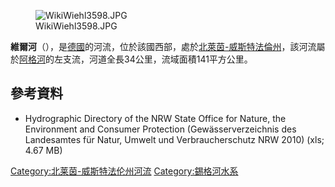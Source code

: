 {{Refimprove|time=2020-07-06T08:56:54+00:00}}
{{Underlinked|time=2020-07-06T08:56:54+00:00}}
[[Image:WikiWiehl3598.JPG|right]]

{{Coord|50.9875201|N|7.4817169|E|display=title}}

'''維爾河'''（{{lang-de|Wiehl}}），是[[德國|德國]]的河流，位於該國西部，處於[[北萊茵-威斯特法倫州|北萊茵-威斯特法倫州]]，該河流屬於[[阿格河|阿格河]]的左支流，河道全長34公里，流域面積141平方公里。

==參考資料==
* Hydrographic Directory of the NRW State Office for Nature, the Environment and Consumer Protection (Gewässerverzeichnis des Landesamtes für Natur, Umwelt und Verbraucherschutz NRW 2010) (xls; 4.67 MB)

{{Germany-geo-stub}}

[[Category:北莱茵-威斯特法伦州河流|Category:北莱茵-威斯特法伦州河流]]
[[Category:錫格河水系|Category:錫格河水系]]